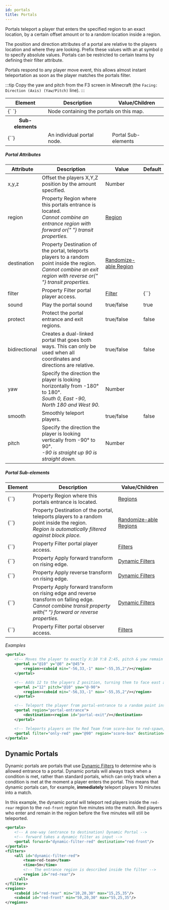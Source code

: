 ```yaml
---
id: portals
title: Portals
---
```


Portals teleport a player that enters the specified region to an exact location, by a certain offset amount or to a random location inside a region.

The position and direction attributes of a portal are relative to the players location and where they are looking. Prefix these values with an at symbol `@` to specify absolute values. Portals can be restricted to certain teams by defining their filter attribute.

Portals respond to any player move event, this allows almost instant teleportation as soon as the player matches the portals filter.

:::tip
Copy the yaw and pitch from the F3 screen in Minecraft (the `Facing: Direction (Axis) (Yaw/Pitch)` line).
:::

<div className="table-container">
  <table>
    <thead>
      <tr>
        <th>Element</th>
        <th>Description</th>
        <th>Value/Children</th>
      </tr>
    </thead>
    <tbody>
      <tr>
        <td>
          <label>{`<portals> </portals>`}</label>
        </td>
        <td colspan="2">Node containing the portals on this map.</td>
      </tr>
      <tr>
        <th>Sub-elements</th>
        <th />
        <th />
      </tr>
      <tr>
        <td>
          <label>{`<portal>`}</label>
        </td>
        <td>An individual portal node.</td>
        <td>
          <span className="badge badge--secondary">Portal Sub-elements</span>
        </td>
      </tr>
    </tbody>
  </table>
</div>

##### Portal Attributes

<div className="table-container">
  <table>
    <thead>
      <tr>
        <th>Attribute</th>
        <th>Description</th>
        <th>Value</th>
        <th>Default</th>
      </tr>
    </thead>
    <tbody>
      <tr>
        <td>
          <label>x</label>,<label>y</label>,<label>z</label>
        </td>
        <td>
          Offset the players <label>X,Y,Z</label> position by the amount
          specified.
        </td>
        <td>
          <span className="badge badge--primary">Number</span>
        </td>
        <td></td>
      </tr>
      <tr>
        <td>
          <label>region</label>
        </td>
        <td>
          <span
            className="badge badge--secondary"
            title="Can be either this attribute or a sub-element."
          >
            Property
          </span>
          Region where this portals entrance is located.
          <br />
          <i>
            Cannot combine an entrance region with <label>forward</label> or{" "}
            <label>transit</label> properties.
          </i>
        </td>
        <td>
          <a href="/docs/modules/mechanics/regions">Region</a>
        </td>
        <td></td>
      </tr>
      <tr>
        <td>
          <label>destination</label>
        </td>
        <td>
          <span
            className="badge badge--secondary"
            title="Can be either this attribute or a sub-element."
          >
            Property
          </span>
          Destination of the portal, teleports players to a random point inside the
          region.
          <br />
          <i>
            Cannot combine an exit region with <label>reverse</label> or{" "}
            <label>transit</label> properties.
          </i>
        </td>
        <td>
          <a href="/docs/modules/mechanics/regions">Randomize-able Region</a>
        </td>
        <td></td>
      </tr>
      <tr>
        <td>
          <label>filter</label>
        </td>
        <td>
          <span
            className="badge badge--secondary"
            title="Can be either this attribute or a sub-element."
          >
            Property
          </span>
          Filter portal player access.
        </td>
        <td>
          <a href="/docs/modules/mechanics/filters">Filter</a>
        </td>
        <td>
          <label>{`<always/>`}</label>
        </td>
      </tr>
      <tr>
        <td>
          <label>sound</label>
        </td>
        <td>Play the portal sound</td>
        <td>
          <span className="badge badge--primary">true/false</span>
        </td>
        <td>true</td>
      </tr>
      <tr>
        <td>
          <label>protect</label>
        </td>
        <td>Protect the portal entrance and exit regions.</td>
        <td>
          <span className="badge badge--primary">true/false</span>
        </td>
        <td>false</td>
      </tr>
      <tr>
        <td>
          <label>bidirectional</label>
        </td>
        <td>
          Creates a dual-linked portal that goes both ways. This can only be
          used when all coordinates and directions are relative.
        </td>
        <td>
          <span className="badge badge--primary">true/false</span>
        </td>
        <td>false</td>
      </tr>
      <tr>
        <td>
          <label>yaw</label>
        </td>
        <td>
          Specify the direction the player is looking horizontally from
          -180&deg; to 180&deg;.
          <br />
          <i>South 0, East -90, North 180 and West 90.</i>
        </td>
        <td>
          <span className="badge badge--primary">Number</span>
        </td>
        <td></td>
      </tr>
      <tr>
        <td>
          <label>smooth</label>
        </td>
        <td>Smoothly teleport players.</td>
        <td>
          <span className="badge badge--primary">true/false</span>
        </td>
        <td>false</td>
      </tr>
      <tr>
        <td>
          <label>pitch</label>
        </td>
        <td>
          Specify the direction the player is looking vertically from -90&deg;
          to 90&deg;.
          <br />
          <i>-90 is straight up 90 is straight down.</i>
        </td>
        <td>
          <span className="badge badge--primary">Number</span>
        </td>
        <td></td>
      </tr>
    </tbody>
  </table>
</div>

##### Portal Sub-elements

<div className="table-container">
  <table>
    <thead>
      <tr>
        <th>Element</th>
        <th>Description</th>
        <th>Value/Children</th>
      </tr>
    </thead>
    <tbody>
      <tr>
        <td>
          <label>{`<region>`}</label>
        </td>
        <td>
          <span
            className="badge badge--secondary"
            title="Can be either this sub-element or an attribute."
          >
            Property
          </span>
          Region where this portals entrance is located.
        </td>
        <td>
          <a href="/docs/modules/mechanics/regions">Regions</a>
        </td>
      </tr>
      <tr>
        <td>
          <label>{`<destination>`}</label>
        </td>
        <td>
          <span
            className="badge badge--secondary"
            title="Can be either this sub-element or an attribute."
          >
            Property
          </span>
          Destination of the portal, teleports players to a random point inside the
          region.
          <br />
          <i>Region is automatically filtered against block place.</i>
        </td>
        <td>
          <a href="/docs/modules/mechanics/regions">Randomize-able Regions</a>
        </td>
      </tr>
      <tr>
        <td>
          <label>{`<filter>`}</label>
        </td>
        <td>
          <span
            className="badge badge--secondary"
            title="Can be either this sub-element or an attribute."
          >
            Property
          </span>
          Filter portal player access.
        </td>
        <td>
          <a href="/docs/modules/mechanics/filters">Filters</a>
        </td>
      </tr>
      <tr>
        <td>
          <label>{`<forward>`}</label>
        </td>
        <td>
          <span
            className="badge badge--secondary"
            title="Can be either this sub-element or an attribute."
          >
            Property
          </span>
          Apply forward transform on rising edge.
        </td>
        <td>
          <a href="/docs/modules/mechanics/filters#dynamic-filters">
            Dynamic Filters
          </a>
        </td>
      </tr>
      <tr>
        <td>
          <label>{`<reverse>`}</label>
        </td>
        <td>
          <span
            className="badge badge--secondary"
            title="Can be either this sub-element or an attribute."
          >
            Property
          </span>
          Apply reverse transform on rising edge.
        </td>
        <td>
          <a href="/docs/modules/mechanics/filters#dynamic-filters">
            Dynamic Filters
          </a>
        </td>
      </tr>
      <tr>
        <td>
          <label>{`<transit>`}</label>
        </td>
        <td>
          <span
            className="badge badge--secondary"
            title="Can be either this sub-element or an attribute."
          >
            Property
          </span>
          Apply forward transform on rising edge and reverse transform on falling
          edge.
          <br />
          <i>
            Cannot combine <label>transit</label> property with{" "}
            <label>forward</label> or <label>reverse</label> properties.
          </i>
        </td>
        <td>
          <a href="/docs/modules/mechanics/filters#dynamic-filters">
            Dynamic Filters
          </a>
        </td>
      </tr>
      <tr>
        <td>
          <label>{`<observers>`}</label>
        </td>
        <td>
          <span
            className="badge badge--secondary"
            title="Can be either this sub-element or an attribute."
          >
            Property
          </span>
          Filter portal observer access.
        </td>
        <td>
          <a href="/docs/modules/mechanics/filters">Filters</a>
        </td>
      </tr>
    </tbody>
  </table>
</div>

_Examples_

```xml
<portals>
    <!-- Moves the player to exactly X:10 Y:8 Z:45, pitch & yaw remain unchanged -->
    <portal x="@10" y="@8" z="@45">
        <region><cuboid min="-56,33,-1" max="-55,35,2"/></region>
    </portal>

    <!-- Adds 12 to the players Z position, turning them to face east and 10° up -->
    <portal z="12" pitch="@10" yaw="@-90">
        <region><cuboid min="-56,33,-1" max="-55,35,2"/></region>
    </portal>

    <!-- Teleport the player from portal-entrance to a random point inside portal-exit -->
    <portal region="portal-entrance">
        <destination><region id="portal-exit"/></destination>
    </portal>

    <!-- Teleports players on the Red Team from score-box to red-spawn, facing west -->
    <portal filter="only-red" yaw="@90" region="score-box" destination="red-spawn"/>
</portals>
```

## Dynamic Portals

Dynamic portals are portals that use <a href="/docs/modules/mechanics/filters#dynamic-filters">Dynamic Filters</a>
to determine who is allowed entrance to a portal.
Dynamic portals will always track when a condition is met, rather than standard portals, which can only
track when a condition is met at the moment a player enters the portal.
This means that dynamic portals can, for example, **immediately** teleport players 10 minutes into a match.

In this example, the dynamic portal will teleport red players inside the `red-rear` region
to the `red-front` region five minutes into the match. Red players who enter and remain in the region
before the five minutes will still be teleported.

```xml
<portals>
    <!-- A one-way (entrance to destination) Dynamic Portal -->
    <!-- forward takes a dynamic filter as input -->
    <portal forward="dynamic-filter-red" destination="red-front"/>
</portals>
<filters>
    <all id="dynamic-filter-red">
        <team>red-team</team>
        <time>5m</time>
        <!-- The entrance region is described inside the filter -->
        <region id="red-rear"/>
    </all>
</filters>
<regions>
    <cuboid id="red-rear" min="10,20,30" max="15,25,35"/>
    <cuboid id="red-front" min="50,20,30" max="55,25,35"/>
</regions>
```
